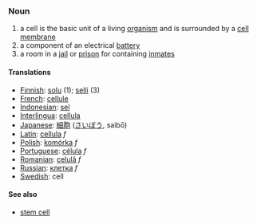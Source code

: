 === Noun ===

# a cell is the basic unit of a living [[organism]] and is surrounded by a [[cell membrane]]
# a component of an electrical [[battery]]
# a room in a [[jail]] or [[prison]] for containing [[inmate|inmates]]

==== Translations ====
*[[Finnish]]: [[solu]] (1); [[selli]] (3)
*[[French]]: [[cellule]]
*[[Indonesian]]: [[sel]]
*[[Interlingua]]: [[cellula]]
*[[Japanese]]: [[細胞]] ([[さいぼう]], saibō)
*[[Latin]]: [[cellula]] ''f''
*[[Polish]]: [[komórka]] ''f''
*[[Portuguese]]: [[célula]] ''f''
*[[Romanian]]: [[celulă]] ''f''
*[[Russian]]: [[клетка]] ''f''
*[[Swedish]]: cell

==== See also ====
*[[stem cell]]